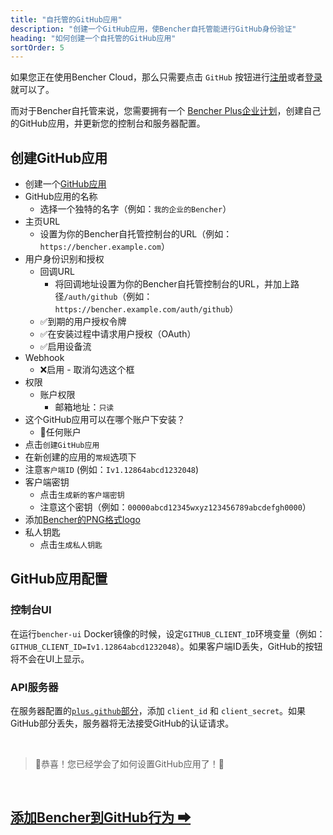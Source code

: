 ```yaml
---
title: "自托管的GitHub应用"
description: "创建一个GitHub应用，使Bencher自托管能进行GitHub身份验证"
heading: "如何创建一个自托管的GitHub应用"
sortOrder: 5
---
```


如果您正在使用Bencher Cloud，那么只需要点击 `GitHub` 按钮进行[注册](/auth/signup)或者[登录](/auth/login)就可以了。

而对于Bencher自托管来说，您需要拥有一个 [Bencher Plus企业计划](/pricing/?level=enterprise)，创建自己的GitHub应用，并更新您的控制台和服务器配置。

## 创建GitHub应用

- 创建一个[GitHub应用](https://docs.github.com/zh/apps/creating-github-apps/registering-a-github-app/registering-a-github-app#registering-a-github-app)
- GitHub应用的名称
  - 选择一个独特的名字（例如：`我的企业的Bencher`）
- 主页URL
  - 设置为你的Bencher自托管控制台的URL（例如：`https://bencher.example.com`）
- 用户身份识别和授权
  - 回调URL
    - 将回调地址设置为你的Bencher自托管控制台的URL，并加上路径`/auth/github`（例如：`https://bencher.example.com/auth/github`）
  - ✅到期的用户授权令牌
  - ✅在安装过程中请求用户授权（OAuth）
  - ✅启用设备流
- Webhook
  - ❌启用 - 取消勾选这个框
- 权限
  - 账户权限
    - 邮箱地址：`只读`
- 这个GitHub应用可以在哪个账户下安装？
  - 🔘任何账户
- 点击`创建GitHub应用`
- 在新创建的应用的`常规`选项下
- 注意`客户端ID` (例如：`Iv1.12864abcd1232048`)
- 客户端密钥
  - 点击`生成新的客户端密钥`
  - 注意这个密钥（例如：`00000abcd12345wxyz123456789abcdefgh0000`）
- 添加[Bencher的PNG格式logo](/brand/)
- 私人钥匙
  - 点击`生成私人钥匙`

## GitHub应用配置

### 控制台UI
在运行`bencher-ui` Docker镜像的时候，设定`GITHUB_CLIENT_ID`环境变量（例如：`GITHUB_CLIENT_ID=Iv1.12864abcd1232048`）。如果客户端ID丢失，GitHub的按钮将不会在UI上显示。

### API服务器
在服务器配置的[`plus.github`部分](/docs/zh/reference/server-config/#plusgithub)，添加 `client_id` 和 `client_secret`。如果GitHub部分丢失，服务器将无法接受GitHub的认证请求。

<br/>

> 🐰恭喜！您已经学会了如何设置GitHub应用了！🎉

<br/>

<h2><a href="/docs/zh/how-to/github-actions/">添加Bencher到GitHub行为 ➡</a></h2>